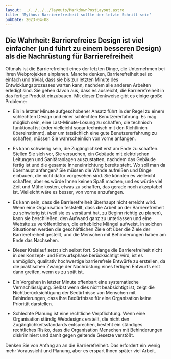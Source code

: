 ```yaml
---
layout: ../../../../layouts/MarkdownPostLayout.astro
title: 'Mythos: Barrierefreiheit sollte der letzte Schritt sein'
pubDate: 2023-04-08
---
```


## Die Wahrheit: Barrierefreies Design ist viel einfacher (und führt zu einem besseren Design) als die Nachrüstung für Barrierefreiheit

Oftmals ist die Barrierefreiheit eines der letzten Dinge, die Unternehmen bei ihren Webprojekten einplanen. Manche denken,
Barrierefreiheit sei so einfach und trivial, dass sie bis zur letzten Minute des Entwicklungsprozesses warten kann, nachdem alle
anderen Arbeiten erledigt sind. Sie gehen davon aus, dass es ausreicht, die Barrierefreiheit in das fertige Produkt einzubauen.
Mit dieser Denkweise gibt es einige große Probleme:

- Ein in letzter Minute aufgeschobener Ansatz führt in der Regel zu einem schlechten Design und einer schlechten Benutzererfahrung.
  Es mag möglich sein, eine Last-Minute-Lösung zu schaffen, die technisch funktional ist (oder vielleicht sogar technisch mit den
  Richtlinien übereinstimmt), aber um tatsächlich eine gute Benutzererfahrung zu schaffen, müssen Sie wahrscheinlich von vorne anfangen.

- Es kann schwierig sein, die Zugänglichkeit erst am Ende zu schaffen. Stellen Sie sich vor, Sie versuchen, ein Gebäude mit
  elektrischen Leitungen und Sanitäranlagen auszustatten, nachdem das Gebäude fertig ist und die gesamte Inneneinrichtung bereits
  steht. Wo soll man da überhaupt anfangen? Sie müssen die Wände aufreißen und Dinge einbauen, die nicht dafür vorgesehen sind.
  Sie könnten es vielleicht schaffen, aber es würde Ihnen keinen Spaß machen, und es würde viel Zeit und Mühe kosten, etwas zu
  schaffen, das gerade noch akzeptabel ist. Vielleicht wäre es besser, von vorne anzufangen.

- Es kann sein, dass die Barrierefreiheit überhaupt nicht erreicht wird. Wenn eine Organisation feststellt, dass die Arbeit an der
  Barrierefreiheit zu schwierig ist (weil sie es versäumt hat, zu Beginn richtig zu planen), kann sie beschließen, den Aufwand ganz
  zu unterlassen und eine Website zu veröffentlichen, die erhebliche Mängel aufweist. In solchen Situationen werden die geschäftlichen
  Ziele oft über die Ziele der Barrierefreiheit gestellt, und die Menschen mit Behinderungen haben am Ende das Nachsehen.

- Dieser Kreislauf setzt sich selbst fort. Solange die Barrierefreiheit nicht in der Konzept- und Entwurfsphase berücksichtigt wird,
  ist es unmöglich, qualitativ hochwertige barrierefreie Entwürfe zu erstellen, da die praktischen Zwänge der Nachrüstung eines
  fertigen Entwurfs erst dann greifen, wenn es zu spät ist.

- Ein Vorgehen in letzter Minute offenbart eine systematische Vernachlässigung. Selbst wenn dies nicht beabsichtigt ist, zeigt die
  Nichtberücksichtigung der Bedürfnisse von Menschen mit Behinderungen, dass ihre Bedürfnisse für eine Organisation keine Priorität
  darstellen.

- Schlechte Planung ist eine rechtliche Verpflichtung. Wenn eine Organisation ständig Webdesigns erstellt, die nicht den
  Zugänglichkeitsstandards entsprechen, besteht ein ständiges rechtliches Risiko, dass die Organisation Menschen mit Behinderungen
  diskriminiert und damit gegen geltende Gesetze verstößt.

Denken Sie von Anfang an an die Barrierefreiheit. Das erfordert ein wenig mehr Voraussicht und Planung, aber es erspart Ihnen später
viel Arbeit.
